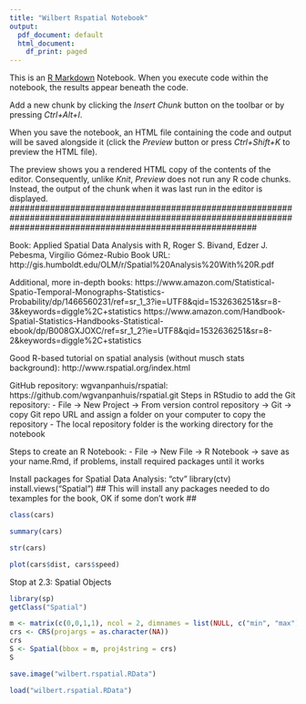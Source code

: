 ```yaml
---
title: "Wilbert Rspatial Notebook"
output:
  pdf_document: default
  html_document:
    df_print: paged
---
```


This is an [R Markdown](http://rmarkdown.rstudio.com) Notebook. When you execute code within the notebook, the results appear beneath the code. 

Add a new chunk by clicking the *Insert Chunk* button on the toolbar or by pressing *Ctrl+Alt+I*.

When you save the notebook, an HTML file containing the code and output will be saved alongside it (click the *Preview* button or press *Ctrl+Shift+K* to preview the HTML file).

The preview shows you a rendered HTML copy of the contents of the editor. Consequently, unlike *Knit*, *Preview* does not run any R code chunks. Instead, the output of the chunk when it was last run in the editor is displayed.
#################################################################################################################################################################

Book: Applied Spatial Data Analysis with R, Roger S. Bivand, Edzer J. Pebesma, Virgilio Gómez-Rubio
Book URL: http://gis.humboldt.edu/OLM/r/Spatial%20Analysis%20With%20R.pdf

Additional, more in-depth books: 
https://www.amazon.com/Statistical-Spatio-Temporal-Monographs-Statistics-Probability/dp/1466560231/ref=sr_1_3?ie=UTF8&qid=1532636251&sr=8-3&keywords=diggle%2C+statistics
https://www.amazon.com/Handbook-Spatial-Statistics-Handbooks-Statistical-ebook/dp/B008GXJOXC/ref=sr_1_2?ie=UTF8&qid=1532636251&sr=8-2&keywords=diggle%2C+statistics

Good R-based tutorial on spatial analysis (without musch stats background): http://www.rspatial.org/index.html

GitHub repository: wgvanpanhuis/rspatial: https://github.com/wgvanpanhuis/rspatial.git
Steps in RStudio to add the Git repository:
- File -> New Project -> From version control repository -> Git -> copy Git repo URL and assign a folder on your computer to copy the repository
- The local repository folder is the working directory for the notebook

Steps to create an R Notebook:
- File -> New File -> R Notebook -> save as your name.Rmd, if problems, install required packages until it works

Install packages for Spatial Data Analysis: "ctv"
library(ctv)
install.views("Spatial") ## This will install any packages needed to do texamples for the book, OK if some don't work ##

```r
class(cars)
```
```r
summary(cars)
```
```r
str(cars)
```
```r
plot(cars$dist, cars$speed)
```

Stop at 2.3: Spatial Objects

```r
library(sp)
getClass("Spatial")
```

```r
m <- matrix(c(0,0,1,1), ncol = 2, dimnames = list(NULL, c("min", "max")))
crs <- CRS(projargs = as.character(NA))
crs
S <- Spatial(bbox = m, proj4string = crs)
S

```


```r
save.image("wilbert.rspatial.RData")
```






```r
load("wilbert.rspatial.RData")
```








